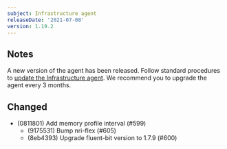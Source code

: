 ```yaml
---
subject: Infrastructure agent
releaseDate: '2021-07-08'
version: 1.19.2
---
```


## Notes
A new version of the agent has been released. Follow standard procedures to [update the Infrastructure agent](/docs/infrastructure/install-configure-manage-infrastructure/update-or-uninstall/update-infrastructure-agent).
We recommend you to upgrade the agent every 3 months.

## Changed
* (0811801) Add memory profile interval (#599)
  * (9175531) Bump nri-flex (#605)
  * (8eb4393) Upgrade fluent-bit version to 1.7.9 (#600)

